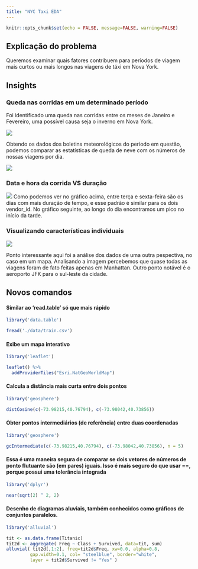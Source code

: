 ```yaml
---
title: "NYC Taxi EDA"
---
```


```r
knitr::opts_chunk$set(echo = FALSE, message=FALSE, warning=FALSE)
```

## Explicação do problema

Queremos examinar quais fatores contribuem para períodos de viagem mais curtos ou mais longos nas viagens de táxi em Nova York.

## Insights

### Queda nas corridas em um determinado período

Foi identificado uma queda nas corridas entre os meses de Janeiro e Fevereiro, uma possível causa seja o inverno em Nova York.

![](./images/unnamed-chunk-16-1.png)

Obtendo os dados dos boletins meteorológicos do período em questão, podemos comparar as estatísticas de queda de neve com os números de nossas viagens por dia.

![](./images/unnamed-chunk-55-1.png)

### Data e hora da corrida VS duração

![](./images/unnamed-chunk-24-1.png)
Como podemos ver no gráfico acima, entre terça e sexta-feira são os dias com mais duração de tempo, e esse padrão é similar para os dois vendor_id.
No gráfico seguinte, ao longo do dia encontramos um pico no início da tarde.

### Visualizando características individuais

![](./images/unnamed-chunk-map.png)

Ponto interessante aqui foi a análise dos dados de uma outra pespectiva, no caso em um mapa. Analisando a imagem percebemos que quase todas as viagens foram de fato feitas apenas em Manhattan. Outro ponto notável é o aeroporto JFK para o sul-leste da cidade.

## Novos comandos

#### Similar ao 'read.table' só que mais rápido

```r
library('data.table')

fread('./data/train.csv')
```

#### Exibe um mapa interativo
```r
library('leaflet')

leaflet() %>% 
  addProviderTiles("Esri.NatGeoWorldMap")
```

#### Calcula a distância mais curta entre dois pontos
```r
library('geosphere')

distCosine(c(-73.98215,40.76794), c(-73.98042,40.73856))
```

#### Obter pontos intermediários (de referência) entre duas coordenadas
```r
library('geosphere')

gcIntermediate(c(-73.98215,40.76794), c(-73.98042,40.73856), n = 5)
```

#### Essa é uma maneira segura de comparar se dois vetores de números de ponto flutuante são (em pares) iguais. Isso é mais seguro do que usar ==, porque possui uma tolerância integrada
```r
library('dplyr')

near(sqrt(2) ^ 2, 2)
```

#### Desenho de diagramas aluviais, também conhecidos como gráficos de conjuntos paralelos.
```r
library('alluvial')

tit <- as.data.frame(Titanic)
tit2d <- aggregate( Freq ~ Class + Survived, data=tit, sum)
alluvial( tit2d[,1:2], freq=tit2d$Freq, xw=0.0, alpha=0.8,
         gap.width=0.1, col= "steelblue", border="white",
         layer = tit2d$Survived != "Yes" )
```